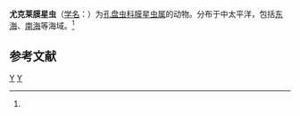 {{Speciesbox
| taxon = Hymeniastrum euclidis
| binomial_authority = ([[恩斯特·海克尔|Haeckel]], 1887)<ref name='id9112'>{{cite web| url =http://www.bioinfo.cn/db05/BjdwSpecies.php?action=view&id=9112| title =尤克莱膜星虫| work =《中国动物物种编目数据库》| publisher =中国科学院微生物研究所| author =中国科学院动物研究所| accessdate =2009-04-16| deadurl =yes| archiveurl =https://web.archive.org/web/20160305054240/http://www.bioinfo.cn/db05/BjdwSpecies.php?action=view&id=9112| archivedate =2016-03-05}}</ref>
}}

'''尤克莱膜星虫'''（[[学名|学名]]：{{lang|la|''Hymeniastrum euclidis''}}）为[[孔盘虫科|孔盘虫科]][[膜星虫属|膜星虫属]]的动物。分布于中太平洋，包括[[东海|东海]]、[[南海|南海]]等海域。<ref name='id9112'/>

== 参考文献 ==
{{reflist}}

{{Taxonbar|from=Q11039718}}

[[Category:膜星虫属|Y]]
[[Category:1887年描述的动物|Y]]


{{放射虫小作品}}
